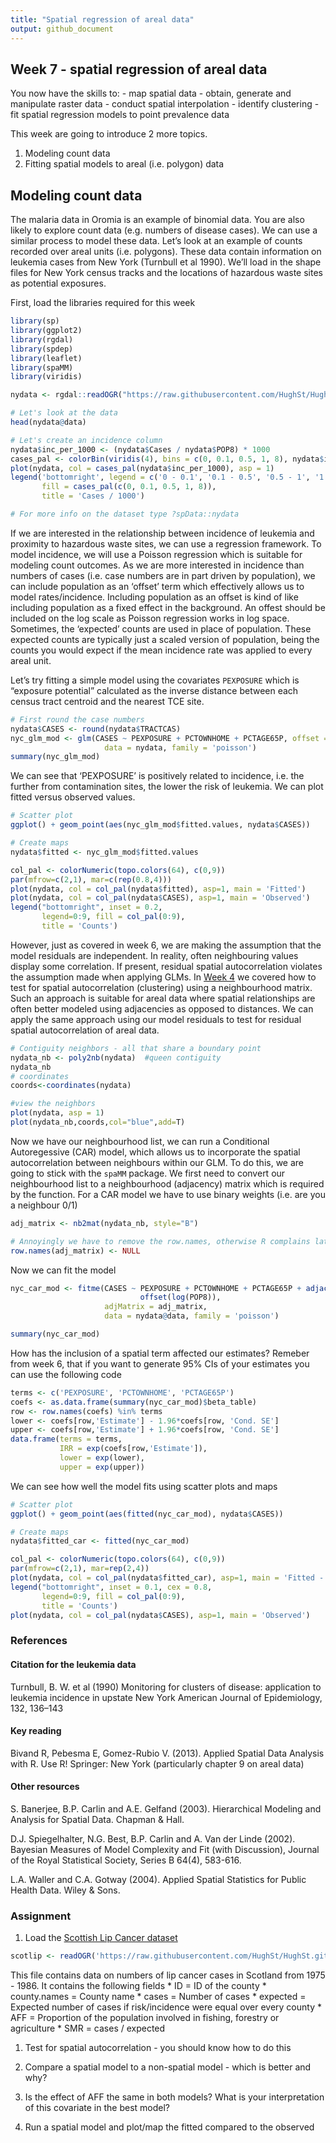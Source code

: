 ```yaml
---
title: "Spatial regression of areal data"
output: github_document
---
```

## Week 7 - spatial regression of areal data

You now have the skills to:
- map spatial data
- obtain, generate and manipulate raster data
- conduct spatial interpolation
- identify clustering
- fit spatial regression models to point prevalence data

This week are going to introduce 2 more topics. 

1) Modeling count data
2) Fitting spatial models to areal (i.e. polygon) data

## Modeling count data

The malaria data in Oromia is an example of binomial data. You are also likely to explore count data (e.g. numbers of disease cases). We can use a similar process to model these data. Let's look at an example of counts recorded over areal units (i.e. polygons). These data contain information on leukemia cases from New York (Turnbull et al 1990). We’ll load in the shape files for New York census tracks and the locations of hazardous waste sites as potential exposures. 

First, load the libraries required for this week
```r
library(sp)
library(ggplot2)
library(rgdal)
library(spdep)
library(leaflet)
library(spaMM)
library(viridis)
```


```r
nydata <- rgdal::readOGR("https://raw.githubusercontent.com/HughSt/HughSt.github.io/master/course_materials/week7/Lab_files/nydata.geojson")

# Let's look at the data
head(nydata@data)

# Let's create an incidence column
nydata$inc_per_1000 <- (nydata$Cases / nydata$POP8) * 1000
cases_pal <- colorBin(viridis(4), bins = c(0, 0.1, 0.5, 1, 8), nydata$inc_per_1000)
plot(nydata, col = cases_pal(nydata$inc_per_1000), asp = 1)
legend('bottomright', legend = c('0 - 0.1', '0.1 - 0.5', '0.5 - 1', '1 - 8'),
       fill = cases_pal(c(0, 0.1, 0.5, 1, 8)),
       title = 'Cases / 1000')

# For more info on the dataset type ?spData::nydata
```

If we are interested in the relationship between incidence of leukemia and proximity to hazardous waste sites, we can use a regression framework. To model incidence, we will use a Poisson regression which is suitable for modeling count outcomes. As we are more interested in incidence than numbers of cases (i.e. case numbers are in part driven by population), we can include population as an 'offset' term which effectively allows us to model rates/incidence. Including population as an offset is kind of like including population as a fixed effect in the background. An offest should be included on the log scale as Poisson regression works in log space. Sometimes, the 'expected' counts are used in place of population. These expected counts are typically just a scaled version of population, being the counts you would expect if the mean incidence rate was applied to every areal unit.  

Let's try fitting a simple model using the covariates `PEXPOSURE` which is "exposure potential" calculated as the inverse distance between each census tract centroid and the nearest TCE site.

```r
# First round the case numbers
nydata$CASES <- round(nydata$TRACTCAS)
nyc_glm_mod <- glm(CASES ~ PEXPOSURE + PCTOWNHOME + PCTAGE65P, offset = log(POP8), 
                     data = nydata, family = 'poisson')
summary(nyc_glm_mod)
```

We can see that 'PEXPOSURE' is positively related to incidence, i.e. the further from contamination sites, the lower the risk of leukemia. We can plot fitted versus observed values.

```r
# Scatter plot
ggplot() + geom_point(aes(nyc_glm_mod$fitted.values, nydata$CASES))

# Create maps
nydata$fitted <- nyc_glm_mod$fitted.values

col_pal <- colorNumeric(topo.colors(64), c(0,9))
par(mfrow=c(2,1), mar=c(rep(0.8,4)))
plot(nydata, col = col_pal(nydata$fitted), asp=1, main = 'Fitted')
plot(nydata, col = col_pal(nydata$CASES), asp=1, main = 'Observed')
legend("bottomright", inset = 0.2,
       legend=0:9, fill = col_pal(0:9),
       title = 'Counts')
```


However, just as covered in week 6, we are making the assumption that the model residuals are independent. In reality, often neighbouring values display some correlation. If present, residual spatial autocorrelation violates the assumption made when applying GLMs. In [Week 4]() we covered how to test for spatial autocorrelation (clustering) using a neighbourhood matrix. Such an approach is suitable for areal data where spatial relationships are often better modeled using adjacencies as opposed to distances. We can apply the same approach using our model residuals to test for residual spatial autocorrelation of areal data.

```r
# Contiguity neighbors - all that share a boundary point
nydata_nb <- poly2nb(nydata)  #queen contiguity
nydata_nb
# coordinates
coords<-coordinates(nydata)

#view the neighbors
plot(nydata, asp = 1)
plot(nydata_nb,coords,col="blue",add=T)
```

Now we have our neighbourhood list, we can run a Conditional Autoregessive (CAR) model, which allows us to incorporate the spatial autocorrelation between neighbours within our GLM. To do this, we are going to stick with the `spaMM` package. We first need to convert our neighbourhood list to a neighbourhood (adjacency) matrix which is required by the function. For a CAR model we have to use binary weights (i.e. are you a neighbour 0/1)

```r
adj_matrix <- nb2mat(nydata_nb, style="B")

# Annoyingly we have to remove the row.names, otherwise R complains later
row.names(adj_matrix) <- NULL
```

Now we can fit the model
```r
nyc_car_mod <- fitme(CASES ~ PEXPOSURE + PCTOWNHOME + PCTAGE65P + adjacency(1|AREAKEY) +
                             offset(log(POP8)), 
                     adjMatrix = adj_matrix,
                     data = nydata@data, family = 'poisson')

summary(nyc_car_mod)
```
How has the inclusion of a spatial term affected our estimates? Remeber from week 6, that if you want to generate 95% CIs of your estimates you can use the following code

```r
terms <- c('PEXPOSURE', 'PCTOWNHOME', 'PCTAGE65P')
coefs <- as.data.frame(summary(nyc_car_mod)$beta_table)
row <- row.names(coefs) %in% terms
lower <- coefs[row,'Estimate'] - 1.96*coefs[row, 'Cond. SE']
upper <- coefs[row,'Estimate'] + 1.96*coefs[row, 'Cond. SE']
data.frame(terms = terms,
           IRR = exp(coefs[row,'Estimate']),
           lower = exp(lower),
           upper = exp(upper))
```

We can see how well the model fits using scatter plots and maps
```r
# Scatter plot
ggplot() + geom_point(aes(fitted(nyc_car_mod), nydata$CASES))

# Create maps
nydata$fitted_car <- fitted(nyc_car_mod)

col_pal <- colorNumeric(topo.colors(64), c(0,9))
par(mfrow=c(2,1), mar=rep(2,4))
plot(nydata, col = col_pal(nydata$fitted_car), asp=1, main = 'Fitted - CAR')
legend("bottomright", inset = 0.1, cex = 0.8,
       legend=0:9, fill = col_pal(0:9),
       title = 'Counts')
plot(nydata, col = col_pal(nydata$CASES), asp=1, main = 'Observed')

```

### References
#### Citation for the leukemia data

Turnbull, B. W. et al (1990) Monitoring for clusters of disease:
application to leukemia incidence in upstate New York American Journal
of Epidemiology, 132, 136–143

#### Key reading
Bivand R, Pebesma E, Gomez-Rubio V. (2013). Applied Spatial Data Analysis with R. Use R! Springer: New York (particularly chapter 9 on areal data)

#### Other resources

S. Banerjee, B.P. Carlin and A.E. Gelfand (2003). Hierarchical Modeling and Analysis for Spatial Data. Chapman & Hall.

D.J. Spiegelhalter, N.G. Best, B.P. Carlin and A. Van der Linde (2002). Bayesian Measures of Model Complexity and Fit (with Discussion), Journal of the Royal Statistical Society, Series B 64(4), 583-616.

L.A. Waller and C.A. Gotway (2004). Applied Spatial Statistics for Public Health Data. Wiley & Sons.


### Assignment
1.  Load the [Scottish Lip Cancer dataset](https://raw.githubusercontent.com/HughSt/HughSt.github.io/master/course_materials/week7/assignment/scotlip.geojson)
```r
scotlip <- readOGR('https://raw.githubusercontent.com/HughSt/HughSt.github.io/master/course_materials/week7/assignment/scotlip.geojson')
```

This file contains data on numbers of lip cancer cases in Scotland from 1975 - 1986. It contains the following fields 
* ID = ID of the county
* county.names = County name
* cases = Number of cases
* expected = Expected number of cases if risk/incidence were equal over every county
* AFF = Proportion of the population involved in fishing, forestry or agriculture
* SMR = cases / expected


1.  Test for spatial autocorrelation - you should know how to do this

2.  Compare a spatial model to a non-spatial model - which is better and why?

3.  Is the effect of AFF the same in both models? What is your interpretation of this covariate in the best model?

4.  Run a spatial model and plot/map the fitted compared to the observed